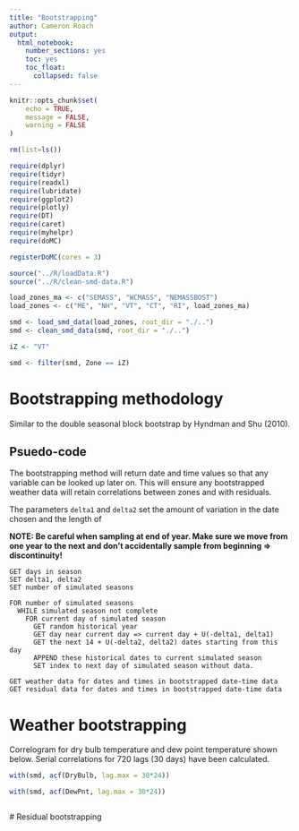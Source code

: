 ```yaml
---
title: "Bootstrapping"
author: Cameron Roach
output: 
  html_notebook: 
    number_sections: yes
    toc: yes
    toc_float:
      collapsed: false
---
```


```r
knitr::opts_chunk$set(
	echo = TRUE,
	message = FALSE,
	warning = FALSE
)

rm(list=ls())

require(dplyr)
require(tidyr)
require(readxl)
require(lubridate)
require(ggplot2)
require(plotly)
require(DT)
require(caret)
require(myhelpr)
require(doMC)

registerDoMC(cores = 3)

source("../R/loadData.R")
source("../R/clean-smd-data.R")

load_zones_ma <- c("SEMASS", "WCMASS", "NEMASSBOST")
load_zones <- c("ME", "NH", "VT", "CT", "RI", load_zones_ma)

smd <- load_smd_data(load_zones, root_dir = "./..")
smd <- clean_smd_data(smd, root_dir = "./..")

iZ <- "VT"

smd <- filter(smd, Zone == iZ)
```


# Bootstrapping methodology

Similar to the double seasonal block bootstrap by Hyndman and Shu (2010).

## Psuedo-code

The bootstrapping method will return date and time values so that any variable can be looked up later on. This will ensure any bootstrapped weather data will retain correlations between zones and with residuals.

The parameters `delta1` and `delta2` set the amount of variation in the date chosen and the length of 

**NOTE: Be careful when sampling at end of year. Make sure we move from one year to the next and don't accidentally sample from beginning => discontinuity!**

```{}
GET days in season
SET delta1, delta2
SET number of simulated seasons

FOR number of simulated seasons
  WHILE simulated season not complete
    FOR current day of simulated season
      GET random historical year
      GET day near current day => current day + U(-delta1, delta1)
      GET the next 14 + U(-delta2, delta2) dates starting from this day
      APPEND these historical dates to current simulated season
      SET index to next day of simulated season without data.

GET weather data for dates and times in bootstrapped date-time data
GET residual data for dates and times in bootstrapped date-time data
```






# Weather bootstrapping

Correlogram for dry bulb temperature and dew point temperature shown below. Serial correlations for 720 lags (30 days) have been calculated.

```r
with(smd, acf(DryBulb, lag.max = 30*24))

with(smd, acf(DewPnt, lag.max = 30*24))
```


```r

```


 # Residual bootstrapping
 
 
 
 ```r

```
